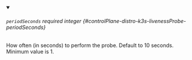 
<details className="config-field" data-expandable="false" open>
<summary>

###### `periodSeconds` <span className="config-field-required" data-required="false">required</span> <span className="config-field-type">integer</span> <span className="config-field-default"></span> <span className="config-field-enum"></span> {#controlPlane-distro-k3s-livenessProbe-periodSeconds}

How often (in seconds) to perform the probe.
Default to 10 seconds. Minimum value is 1.

</summary>



</details>
